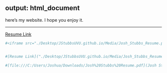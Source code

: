 output: html_document
---



here's my website. I hope you enjoy it.

----



[Resume Link]("./Desktop/JStubbsUVU.github.io/Media/Josh_Stubbs_Resume.pdf")






```r

#<iframe src="./Desktop/JStubbsUVU.github.io/Media/Josh_Stubbs_Resume.pdf" width="100%" height="500px"></iframe>


#[Resume Link]("./Desktop/JStubbsUVU.github.io/Media/Josh_Stubbs_Resume.pdf")

#[file:///C:/Users/Joshua/Downloads/Josh%20Stubbs%20Resume.pdf](Josh Stubbs Resume.pdf)


```


